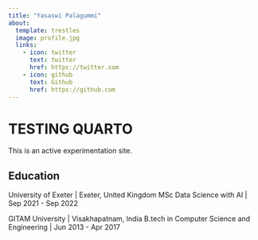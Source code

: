 ```yaml
---
title: "Yasaswi Palagummi"
about:
  template: trestles
  image: profile.jpg
  links:
    - icon: twitter
      text: twitter
      href: https://twitter.com
    - icon: github
      text: Github
      href: https://github.com
---
```

# TESTING QUARTO
This is an active experimentation site.

## Education

University of Exeter | Exeter, United Kingdom
MSc Data Science with AI | Sep 2021 - Sep 2022

GITAM University | Visakhapatnam, India
B.tech in Computer Science and Engineering | Jun 2013 - Apr 2017

<!-- ## Experience

Wengo Analytics | Head Data Scientist | April 2018 - present

GeoScynce | Chief Analyst | Spet 2012 - April 2018 -->